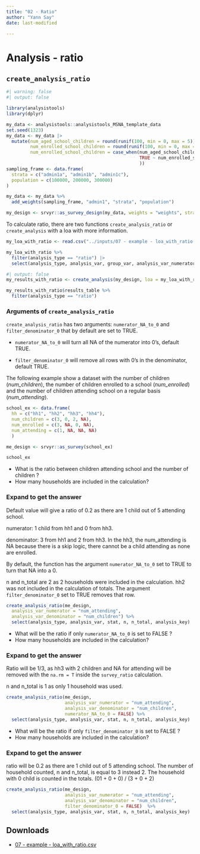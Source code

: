 ```yaml
---
title: "02 - Ratio"
author: "Yann Say"
date: last-modified

---
```

# Analysis - ratio

## `create_analysis_ratio`

```r
#| warning: false
#| output: false

library(analysistools)
library(dplyr)

my_data <- analysistools::analysistools_MSNA_template_data
set.seed(1323)
my_data <- my_data |>
  mutate(num_aged_school_children = round(runif(100, min = 0, max = 5)),
         num_enrolled_school_children = round(runif(100, min = 0, max = 5)),
         num_enrolled_school_children = case_when(num_aged_school_children == 0 ~ NA, num_aged_school_children < num_enrolled_school_children ~ num_aged_school_children,
                                                  TRUE ~ num_enrolled_school_children
                                                  ))
sampling_frame <- data.frame(
  strata = c("admin1a", "admin1b", "admin1c"),
  population = c(100000, 200000, 300000)
)

my_data <- my_data %>% 
  add_weights(sampling_frame, "admin1", "strata", "population")

my_design <- srvyr::as_survey_design(my_data, weights = "weights", strata = "admin1")
```

To calculate ratio, there are two functions `create_analysis_ratio` or `create_analysis` with a loa with more information. 

```r
my_loa_with_ratio <- read.csv("../inputs/07 - example - loa_with_ratio.csv")

```
```r
my_loa_with_ratio %>% 
  filter(analysis_type == "ratio") |>
  select(analysis_type, analysis_var, group_var, analysis_var_numerator, analysis_var_denominator)
```

```r
#| output: false
my_results_with_ratio <- create_analysis(my_design, loa = my_loa_with_ratio, sm_separator = "/")
```

```r
my_results_with_ratio$results_table %>% 
  filter(analysis_type == "ratio")
```

### Arguments of `create_analysis_ratio`

`create_analysis_ratio` has two arguments: `numerator_NA_to_0 ` and `filter_denominator_0 ` that by default are set to TRUE. 

- `numerator_NA_to_0` will turn all NA of the numerator into 0's, default TRUE.

- `filter_denominator_0` will remove all rows with 0's in the denominator, default TRUE.

The following example show a dataset with the number of children (*num_children*), the number of children enrolled to a school (*num_enrolled*) and the number of children attending school on a regular basis (*num_attending*).

```r
school_ex <- data.frame(
  hh = c("hh1", "hh2", "hh3", "hh4"),
  num_children = c(3, 0, 2, NA),
  num_enrolled = c(3, NA, 0, NA),
  num_attending = c(1, NA, NA, NA)
  )

me_design <- srvyr::as_survey(school_ex)

school_ex
```

- What is the ratio between children attending school and the number of children ?
- How many households are included in the calculation?

::: {.callout-tip collapse="true" appearance="minimal"}
###  Expand to get the answer

Default value will give a ratio of 0.2 as there are 1 child out of 5 attending school.

numerator: 1 child from hh1 and 0 from hh3. 

denominator: 3 from hh1 and 2 from hh3. In the hh3, the num_attending is NA because there is a skip logic, there cannot be a child attending as none are enrolled. 

By default, the function has the argument `numerator_NA_to_0` set to TRUE to turn that NA into a 0.

n and n_total are 2 as 2 households were included in the calculation. hh2 was not included in the calculation of totals. The argument `filter_denominator_0` set to TRUE removes that row.


``` r
create_analysis_ratio(me_design,
  analysis_var_numerator = "num_attending",
  analysis_var_denominator = "num_children") %>%
  select(analysis_type, analysis_var, stat, n, n_total, analysis_key)
```
:::

- What will be the ratio if only `numerator_NA_to_0` is set to FALSE ?
- How many households are included in the calculation?

::: {.callout-tip collapse="true" appearance="minimal"}
###  Expand to get the answer

Ratio will be 1/3, as hh3 with 2 children and NA for attending will be removed with the `na.rm = T` inside the `survey_ratio` calculation.

n and n_total is 1 as only 1 household was used.

``` r
create_analysis_ratio(me_design,
                      analysis_var_numerator = "num_attending",
                      analysis_var_denominator = "num_children",
                      numerator_NA_to_0 = FALSE) %>% 
  select(analysis_type, analysis_var, stat, n, n_total, analysis_key)
```
:::

- What will be the ratio if only `filter_denominator_0` is set to FALSE ?
- How many households are included in the calculation?

::: {.callout-tip collapse="true" appearance="minimal"}
###  Expand to get the answer

ratio will be 0.2 as there are 1 child out of 5 attending school.
The number of household counted, n and n_total, is equal to 3 instead 2. The household with 0 child is counted in the totals. (01 + 0 + 0) / (3 + 0 + 2)

```r
create_analysis_ratio(me_design,
                      analysis_var_numerator = "num_attending",
                      analysis_var_denominator = "num_children",
                      filter_denominator_0 = FALSE)  %>% 
  select(analysis_type, analysis_var, stat, n, n_total, analysis_key)
```

:::

## Downloads

- [07 - example - loa_with_ratio.csv](../inputs/07 - example - loa_with_ratio.csv)
